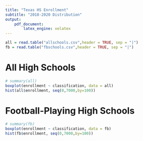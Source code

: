```yaml
---
title: "Texas HS Enrollment"
subtitle: "2018-2020 Distribution"
output:
    pdf_document:
        latex_engine: xelatex
---
```

```r
all = read.table("allschools.csv",header = TRUE, sep = "|")
fb = read.table("fbschools.csv",header = TRUE, sep = "|")
```

# All High Schools

```r
# summary(all)
boxplot(enrollment ~ classification, data = all)
hist(all$enrollment, seq(0,7000,by=100))
```

# Football-Playing High Schools


```r
# summary(fb)
boxplot(enrollment ~ classification, data = fb)
hist(fb$enrollment, seq(0,7000,by=100))
```


